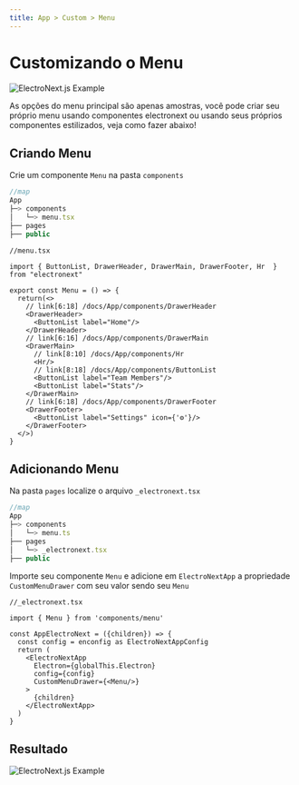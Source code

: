```yaml
---
title: App > Custom > Menu
---
```

# Customizando o Menu 
![ElectroNext.js Example](/img/app.custom.menu.png)

As opções do menu principal são apenas amostras, você pode criar seu próprio menu usando componentes electronext ou usando seus próprios componentes estilizados, veja como fazer abaixo! 

## Criando Menu
Crie um componente `Menu` na pasta `components`
```js
//map
App
├─> components
│   └─> menu.tsx
├── pages
├── public

```

```tsx
//menu.tsx

import { ButtonList, DrawerHeader, DrawerMain, DrawerFooter, Hr  } from "electronext"

export const Menu = () => {
  return(<>
    // link[6:18] /docs/App/components/DrawerHeader
    <DrawerHeader>
      <ButtonList label="Home"/>
    </DrawerHeader>
    // link[6:16] /docs/App/components/DrawerMain
    <DrawerMain>
      // link[8:10] /docs/App/components/Hr
      <Hr/>
      // link[8:18] /docs/App/components/ButtonList
      <ButtonList label="Team Members"/>
      <ButtonList label="Stats"/>
    </DrawerMain>
    // link[6:18] /docs/App/components/DrawerFooter
    <DrawerFooter>
      <ButtonList label="Settings" icon={'⚙️'}/>
    </DrawerFooter>
  </>)
}
```

## Adicionando Menu
Na pasta `pages` localize o arquivo `_electronext.tsx`
```jsx
//map
App
├─> components
│   └─> menu.ts
├── pages
│   └─> _electronext.tsx
├── public

```
Importe seu componente `Menu` e adicione em `ElectroNextApp` a propriedade `CustomMenuDrawer` com seu valor sendo seu `Menu`
```tsx focus=1,11
//_electronext.tsx

import { Menu } from 'components/menu'

const AppElectroNext = ({children}) => {
  const config = enconfig as ElectroNextAppConfig
  return (
    <ElectroNextApp 
      Electron={globalThis.Electron}  
      config={config}
      CustomMenuDrawer={<Menu/>} 
    >
      {children}
    </ElectroNextApp>
  )
}
```

## Resultado
![ElectroNext.js Example](/img/app.custom.menu.result.png)